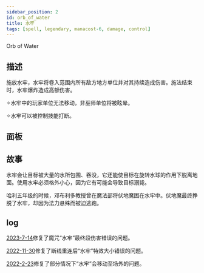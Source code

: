 ```yaml
---
sidebar_position: 2
id: orb_of_water
title: 水牢
tags: [spell, legendary, manacost-6, damage, control]
---
```


Orb of Water

<!--truncate-->



<CardBasics cardKey={id}/>


## 描述

施放水牢，水牢将卷入范围内所有敌方地方单位并对其持续造成伤害。施法结束时，水牢爆炸造成高额伤害。

✧水牢中的玩家单位无法移动，非巫师单位将被眩晕。

✧水牢可以被控制技能打断。

## 面板


<LevelComponent/>


<CardDynamicTable cardKey={id}/>


<CardComplexTable cardKey={id}/>



## 故事

水牢会让目标被大量的水所包围、吞没，它还能使目标在旋转水球的作用下脱离地面。使用水牢必须格外小心，因为它有可能会导致目标溺毙。

哈利五年级的时候，邓布利多教授曾在魔法部将伏地魔困在水牢中。伏地魔最终挣脱了水牢，却因为法力悬殊而被迫逃跑。

## log

[2023-7-14](/blog/230714-fix-annc#fix)修复了魔咒“水牢”最终段伤害错误的问题。

[2022-11-30](/blog/221130-update-annc#fix)修复了断线重连后“水牢”特效大小错误的问题。

[2022-2-23](/blog/220223-update-annc#fix)修复了部分情况下“水牢”会移动至场外的问题。